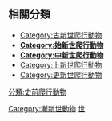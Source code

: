 ==相關分類==
*[[:Category:古新世爬行動物|Category:古新世爬行動物]]
*'''[[:Category:始新世爬行動物|Category:始新世爬行動物]]'''
*'''[[:Category:中新世爬行動物|Category:中新世爬行動物]]'''
*[[:Category:上新世爬行動物|Category:上新世爬行動物]]
*[[:Category:更新世爬行動物|Category:更新世爬行動物]]

[[Category:漸新世動物|Category:漸新世動物]]
[[Category:爬行動物|世]]
[[分類:史前爬行動物|分類:史前爬行動物]]